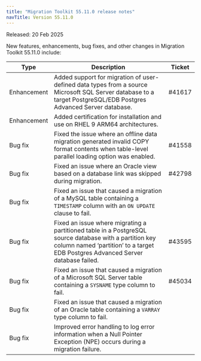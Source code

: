 ```yaml
---
title: "Migration Toolkit 55.11.0 release notes"
navTitle: Version 55.11.0
---
```


Released: 20 Feb 2025

New features, enhancements, bug fixes, and other changes in Migration Toolkit 55.11.0 include:

| Type         | Description                                                                                                                                                                                | Ticket |
|--------------|--------------------------------------------------------------------------------------------------------------------------------------------------------------------------------------------|--------|
| Enhancement  | Added support for migration of user-defined data types from a source Microsoft SQL Server database to a target PostgreSQL/EDB Postgres Advanced Server database.                           | #41617 |
| Enhancement  | Added certification for installation and use on RHEL 9 ARM64 architectures.                                                                                                                |        |
| Bug&nbsp;fix | Fixed the issue where an offline data migration generated invalid COPY format contents when table-level parallel loading option was enabled.                                               | #41558 |
| Bug&nbsp;fix | Fixed an issue where an Oracle view based on a database link was skipped during migration.                                                                                                 | #42798 |
| Bug&nbsp;fix | Fixed an issue that caused a migration of a MySQL table containing a `TIMESTAMP` column with an `ON UPDATE` clause to fail.                                                                |        |
| Bug&nbsp;fix | Fixed an issue where migrating a partitioned table in a PostgreSQL source database with a partition key column named ‘partition’ to a target EDB Postgres Advanced Server database failed. | #43595 |
| Bug&nbsp;fix | Fixed an issue that caused a migration of a Microsoft SQL Server table containing a `SYSNAME` type column to fail.                                                                         | #45034 |
| Bug&nbsp;fix | Fixed an issue that caused a migration of an Oracle table containing a `VARRAY` type column to fail.                                                                                       |        |
| Bug&nbsp;fix | Improved error handling to log error information when a Null Pointer Exception (NPE) occurs during a migration failure.                                                                    |        |


